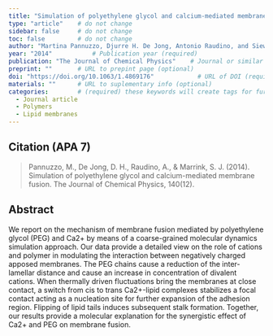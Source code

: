 ```yaml
---
title: "Simulation of polyethylene glycol and calcium-mediated membrane fusion"          # Paper title (required)
type: "article"    # do not change
sidebar: false     # do not change
toc: false         # do not change
author: "Martina Pannuzzo, Djurre H. De Jong, Antonio Raudino, and Siewert J. Marrink"         # Paper authors (required)
year: "2014"           # Publication year (required)
publication: "The Journal of Chemical Physics"    # Journal or similar (required)
preprint: ""       # URL to prepint page (optional)  
doi: "https://doi.org/10.1063/1.4869176"            # URL of DOI (required)  
materials: ""      # URL to suplementary info (optional)
categories:        # (required) these keywords will create tags for further filtering. 
  - Journal article
  - Polymers
  - Lipid membranes
---
```


<!-- 
The info below is just an example. 

Both fields are required and they have to be replaced with the respective info for each paper. 

Please notice the `> ` symbol before the citation, it gives it additional styling.  
-->

## Citation (APA 7)      

> Pannuzzo, M., De Jong, D. H., Raudino, A., & Marrink, S. J. (2014). Simulation of polyethylene glycol and calcium-mediated membrane fusion. The Journal of Chemical Physics, 140(12).

## Abstract

We report on the mechanism of membrane fusion mediated by polyethylene glycol (PEG) and Ca2+ by means of a coarse-grained molecular dynamics simulation approach. Our data provide a detailed view on the role of cations and polymer in modulating the interaction between negatively charged apposed membranes. The PEG chains cause a reduction of the inter-lamellar distance and cause an increase in concentration of divalent cations. When thermally driven fluctuations bring the membranes at close contact, a switch from cis to trans Ca2+-lipid complexes stabilizes a focal contact acting as a nucleation site for further expansion of the adhesion region. Flipping of lipid tails induces subsequent stalk formation. Together, our results provide a molecular explanation for the synergistic effect of Ca2+ and PEG on membrane fusion.